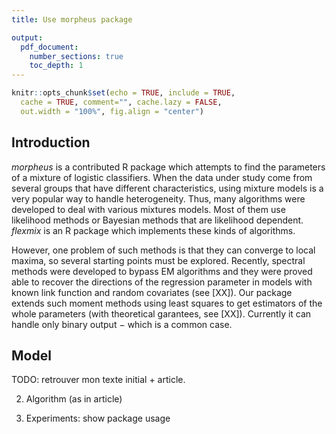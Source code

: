 ```yaml
---
title: Use morpheus package

output:
  pdf_document:
    number_sections: true
    toc_depth: 1
---
```


```r
knitr::opts_chunk$set(echo = TRUE, include = TRUE,
  cache = TRUE, comment="", cache.lazy = FALSE,
  out.width = "100%", fig.align = "center")
```

## Introduction
<!--Tell that we try to learn classification parameters in a non-EM way, using algebric manipulations.-->

*morpheus* is a contributed R package which attempts to find the parameters of a mixture of logistic classifiers.
When the data under study come from several groups that have different characteristics, using mixture models is a very popular way to handle heterogeneity.
Thus, many algorithms were developed to deal with various mixtures models. Most of them use likelihood methods or Bayesian methods that are likelihood dependent.
*flexmix* is an R package which implements these kinds of algorithms.

However, one problem of such methods is that they can converge to local maxima, so several starting points must be explored.
Recently, spectral methods were developed to bypass EM algorithms and they were proved able to recover the directions of the regression parameter
in models with known link function and random covariates (see [XX]).
Our package extends such moment methods using least squares to get estimators of the whole parameters (with theoretical garantees, see [XX]).
Currently it can handle only binary output $-$ which is a common case.

## Model



TODO: retrouver mon texte initial + article.

2) Algorithm (as in article)

3) Experiments: show package usage
